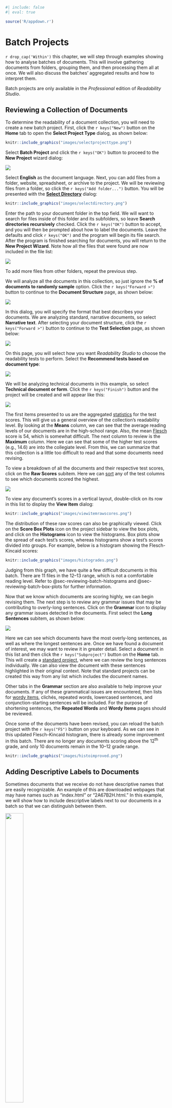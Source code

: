 ```r
#| include: false
#| eval: true

source('R/appdown.r')
```

# Batch Projects

`r drop_cap('Within')` this chapter, we will step through examples showing how to analyse batches of documents.
This will involve gathering documents from folders, grouping them, and then processing them all at once.
We will also discuss the batches' aggregated results and how to interpret them.

::: {.notesection data-latex=""}
Batch projects are only available in the *Professional* edition of *Readability Studio*.
:::

\newpage

## Reviewing a Collection of Documents

To determine the readability of a document collection, you will need to create a new batch project.
First, click the `r keys("New")` button on the **Home** tab to open the **Select Project Type** dialog, as shown below:

```r
knitr::include_graphics("images/selectprojecttype.png")
```

Select **Batch Project** and click the `r keys("OK")` button to proceed to the **New Project** wizard dialog:

![](images/wizardbatchselectfiles.png)

Select **English** as the document language.
Next, you can add files from a folder, website, spreadsheet, or archive to the project.
We will be reviewing files from a folder, so click the `r keys("Add folder...")` button.
You will be presented with the [**Select Directory**](#sec-batch-project-import-features) dialog:

```r
knitr::include_graphics("images/selectdirectory.png")
```

Enter the path to your document folder in the top field.
We will want to search for files inside of this folder and its subfolders, so leave **Search directories recursively** checked.
Click the `r keys("OK")` button to accept, and you will then be prompted about how to label the documents.
Leave the defaults and click `r keys("OK")` and the program will begin its file search.
After the program is finished searching for documents, you will return to the **New Project Wizard**.
Note how all the files that were found are now included in the file list:

![](images/wizardbatchselectfilesloaded.png)

To add more files from other folders, repeat the previous step.

We will analyze all the documents in this collection, so just ignore the **% of documents to randomly sample** option.
Click the `r keys("Forward >")` button to continue to the **Document Structure** page, as shown below:

![](images/wizarddocstructurenarrativeselected.png)

In this dialog, you will specify the format that best describes your documents.
We are analyzing standard, narrative documents, so select **Narrative text**.
After selecting your document structure, click the `r keys("Forward >")` button to continue to the **Test Selection** page, as shown below:

![](images/wizardbatchreadabilitymethods.png)

On this page, you will select how you want *Readability Studio* to choose the readability tests to perform.
Select the **Recommend tests based on document type**:

![](images/wizardbatchdoctype.png)

We will be analyzing technical documents in this example, so select **Technical document or form**.
Click the `r keys("Finish")` button and the project will be created and will appear like this:

![](images/batchscorestats.png)

The first items presented to us are the aggregated [statistics](#sec-reviewing-batch-scores) for the test scores.
This will give us a general overview of the collection's readability level.
By looking at the **Means** column, we can see that the average reading levels of our documents are in the high-school range.
Also, the mean [Flesch](#sec-flesch-test) score is 54, which is somewhat difficult.
The next column to review is the **Maximum** column.
Here we can see that some of the higher test scores (e.g., 14.6) are into the collegiate level.
From this, we can summarize that this collection is a little too difficult to read and that some documents need revising.

To view a breakdown of all the documents and their respective test scores, click on the **Raw Scores** subitem.
Here we can [sort](#sec-column-sorting) any of the test columns to see which documents scored the highest.

![](images/batchrawscores.png)

To view any document's scores in a vertical layout, double-click on its row in this list to display the **View Item** dialog:

```r
knitr::include_graphics("images/viewitemrawscores.png")
```

The distribution of these raw scores can also be graphically viewed.
Click on the **Score Box Plots** icon on the project sidebar to view the box plots, and click on the **Histograms** icon to view the histograms.
Box plots show the spread of each test's scores, whereas histograms show a test's scores divided into groups.
For example, below is a histogram showing the Flesch-Kincaid scores:

```r
knitr::include_graphics("images/histogrades.png")
```

Judging from this graph, we have quite a few difficult documents in this batch.
There are 11 files in the 12–13 range, which is not a comfortable reading level.
Refer to @sec-reviewing-batch-histograms and @sec-reviewing-batch-box-plots for further information.

Now that we know which documents are scoring highly, we can begin revising them.
The next step is to review any grammar issues that may be contributing to overly-long sentences.
Click on the **Grammar** icon to display any grammar issues detected in the documents.
First select the **Long Sentences** subitem, as shown below:

![](images/batchlongsentences.png)

Here we can see which documents have the most overly-long sentences, as well as where the longest sentences are.
Once we have found a document of interest, we may want to review it in greater detail.
Select a document in this list and then click the `r keys("Subproject")` button on the **Home** tab.
This will create a [standard project](#sec-creating-standard-project), where we can review the long sentences individually.
We can also view the document with these sentences highlighted in their original context.
Note that standard projects can be created this way from any list which includes the document names.

Other tabs in the **Grammar** section are also available to help improve your documents.
If any of these grammatical issues are encountered, then lists for [wordy items](#sec-reviewing-batch-grammar), clichés, repeated words, lowercased sentences, and conjunction-starting sentences will be included.
For the purpose of shortening sentences, the **Repeated Words** and **Wordy Items** pages should be reviewed.

Once some of the documents have been revised, you can reload the batch project with the `r keys("F5")` button on your keyboard.
As we can see in this updated Flesch-Kincaid histogram, there is already some improvement in this batch.
There are no longer any documents scoring above the 12^th^ grade, and only 10 documents remain in the 10–12 grade range.

```r
knitr::include_graphics("images/histoimproved.png")
```

\newpage

## Adding Descriptive Labels to Documents {#sec-adding-labels-to-batch}

Sometimes documents that we receive do not have descriptive names that are easily recognizable.
An example of this are downloaded webpages that may have names such as "index.html" or "2A67B2H.html."
In this example, we will show how to include descriptive labels next to our documents in a batch so that we can distinguish between them.

:::{.wrapfigure data-latex="{r}{0.5\\textwidth}" style="width: 48%;"}
![](images/group-label-descselected.png){width=48%}
:::

On the **Home** tab of the ribbon, click the `r keys('New')` button. When prompted for which type of project to create, select **Batch Project**.
Once the **New Project Wizard** appears, click the `r keys('Add folder...')` button.
On the **Select Directory** dialog, enter the folder path containing your documents and then click `r keys('OK')`.
Now we will be shown the **Select Labeling** dialog.

On this dialog, we can either specify a single label for all documents or use the documents’ metadata to create unique descriptions for each one.
For this example, we are wanting to include unique, descriptive labels for each document, so leave **Use documents’ descriptions** selected and click `r keys('OK')`.

Now, the program will load the files from the folder that we had selected. For example, below is a list of files where each one has the same name:

![](images/wizardbatchselectfilessamenames.png)

Because we had selected **Use documents' descriptions** for our labeling, then the titles from the documents will be extracted when the analysis begins.
From there, these titles will be shown as descriptive labels next to each document in the results.
Click `r keys('Finish')` to begin the analysis, and once the project appears, select **Raw Scores** under **Readability Scores**:

```r
knitr::include_graphics("images/batch-desc-labels-scores.png")
```

Note how there is a **Label** column next to the **Document** column.
Despite the documents all having the same name, we can use this column will help us differentiate between them.

\newpage

## Grouping Documents in a Batch {#sec-grouping-docs-in-batch}

Sometimes when creating a batch, we may want to group the documents within it.
For example, clusters of documents within the batch may be from different websites, authors, or studies.
By adding group labels to these clusters, we can compare them in the results.
In this example, we will show how to add group labels to a batch of documents and how to view them in the results.

On the **Home** tab of the ribbon, click the `r keys('New')` button. When prompted for which type of project to create, select **Batch Project**.
When the **New Project Wizard** appears, click the `r keys('Add folder...')` button.
On the **Select Directory** dialog, enter the folder path containing your documents and then click `r keys('OK')`.
Now we will be shown the **Select Labeling** dialog.

On this dialog, we can either specify a single label for all documents or use the documents’ metadata to create unique descriptions for each one.
For this example, we are wanting to group this folders’ documents together, so select **Use a grouping label**, enter a label (e.g., *Notes*) and click `r keys('OK')`.

```r
knitr::include_graphics("images/group-label-notes.png")
```

Repeat this process with another folder, but enter a different grouping label.
For example, we could select a folder of help examples and apply the label *Examples* to it:

```r
knitr::include_graphics("images/group-label-examples.png")
```

::: {.notesection data-latex=""}
You can apply a group label to all selected documents by clicking the group button above the list.
:::

After adding your documents, click `r keys('Finish')`.
When the project appears, select **Raw Scores** under **Readability Scores**.
Here we can see a list of documents, along with their group labels next to them:

```r
knitr::include_graphics("images/batch-group-labels-scores.png")
```

Here, we can sort by group or scores and see how the groups compare. In the above example, we can see that the *Tests* group is scoring poorly.

Grouping is also shown in the readability graphs. For example, if we included a Fry graph, then it may appear as such:

```r
knitr::include_graphics("images/fry-grouped.png")
```

Here, we can see the *Tests* group again scoring rather high, as much of this group’s documents are clustering in the higher grade ranges.